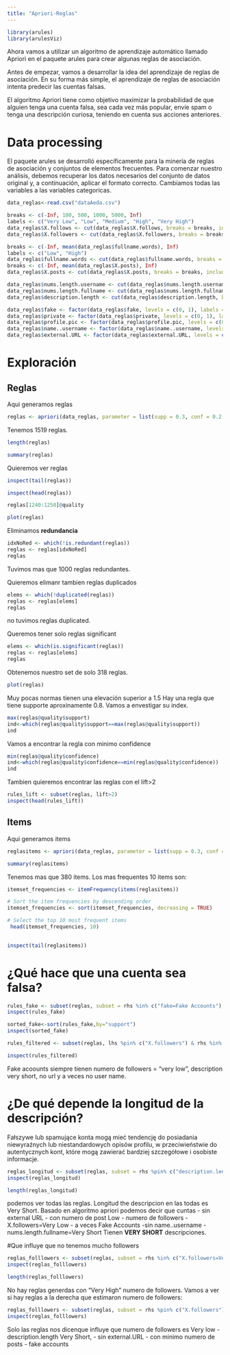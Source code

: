 ```yaml
---
title: "Apriori-Reglas"
---
```


```r
library(arules)
library(arulesViz)
```

Ahora vamos a utilizar un algoritmo de aprendizaje automático llamado Apriori en el paquete arules para crear algunas reglas de asociación.

Antes de empezar, vamos a desarrollar la idea del aprendizaje de reglas de asociación. En su forma más simple, el aprendizaje de reglas de asociación intenta predecir las cuentas falsas.

El algoritmo Apriori tiene como objetivo maximizar la probabilidad de que alguien tenga una cuenta falsa, sea cada vez más popular, envíe spam o tenga una descripción curiosa, teniendo en cuenta sus acciones anteriores.

# Data processing

El paquete arules se desarrolló específicamente para la minería de reglas de asociación y conjuntos de elementos frecuentes. Para comenzar nuestro análisis, debemos recuperar los datos necesarios del conjunto de datos original y, a continuación, aplicar el formato correcto.
Cambiamos todas las variables a las variables categoricas.

```r
data_reglas<-read.csv("dataAeda.csv")

breaks <- c(-Inf, 100, 500, 1000, 5000, Inf)
labels <- c("Very Low", "Low", "Medium", "High", "Very High")
data_reglas$X.follows <- cut(data_reglas$X.follows, breaks = breaks, include.lowest = TRUE, labels = labels)
data_reglas$X.followers <- cut(data_reglas$X.followers, breaks = breaks, include.lowest = TRUE, labels = labels)

breaks <- c(-Inf, mean(data_reglas$fullname.words), Inf)
labels <- c("Low", "High")
data_reglas$fullname.words <- cut(data_reglas$fullname.words, breaks = breaks, include.lowest = TRUE, labels = labels)
breaks <- c(-Inf, mean(data_reglas$X.posts), Inf)
data_reglas$X.posts <- cut(data_reglas$X.posts, breaks = breaks, include.lowest = TRUE, labels = labels)

data_reglas$nums.length.username <- cut(data_reglas$nums.length.username, breaks = seq(0, 1, by = 0.25), labels = c("Very Short","Short", "Long", "Very Long"), include.lowest = TRUE)
data_reglas$nums.length.fullname <- cut(data_reglas$nums.length.fullname, breaks = seq(0, 1, by = 0.25), labels = c("Very Short","Short", "Long", "Very Long"), include.lowest = TRUE)
data_reglas$description.length <- cut(data_reglas$description.length, breaks = seq(0, 150, by = 30), labels = c("Very Short","Short","Medium", "Long", "Very Long"), include.lowest = TRUE)

data_reglas$fake <- factor(data_reglas$fake, levels = c(0, 1), labels = c("Real Accounts", "Fake Accounts"))
data_reglas$private <- factor(data_reglas$private, levels = c(0, 1), labels = c("Non-private Accounts", "Privates Accounts"))
data_reglas$profile.pic <- factor(data_reglas$profile.pic, levels = c(0, 1), labels = c("No profile Pic", "Has profile pic"))
data_reglas$name..username <- factor(data_reglas$name..username, levels = c(0, 1), labels = c("No user name", "Has username"))
data_reglas$external.URL <- factor(data_reglas$external.URL, levels = c(0, 1), labels = c("No URL", "Has URL"))

```

# Exploración
## Reglas
Aqui generamos reglas
```r
reglas <- apriori(data_reglas, parameter = list(supp = 0.3, conf = 0.2, minlen = 3, target = "rules"))
```

Tenemos 1519 reglas.
```r
length(reglas)
```

```r
summary(reglas)
```
Quieremos ver reglas

```r
inspect(tail(reglas))
```
```r
inspect(head(reglas))
```

```r
reglas[1240:1250]@quality
```

```r
plot(reglas)
```

Eliminamos **redundancia**

```r
idxNoRed <- which(!is.redundant(reglas))
reglas <- reglas[idxNoRed]
reglas
```
Tuvimos mas que 1000 reglas redundantes.

Quieremos elimanr tambien reglas duplicados
```r
elems <- which(!duplicated(reglas))
reglas <- reglas[elems]
reglas
```
no tuvimos reglas duplicated.

Queremos tener solo reglas significant
```r
elems <- which(is.significant(reglas))
reglas <- reglas[elems]
reglas
```
Obtenemos nuestro set de solo 318 reglas.
```r
plot(reglas)
```
Muy pocas normas tienen una elevación superior a 1.5
Hay una regla que tiene supporte aproxinamente 0.8. Vamos a envestigar su index.
```r
max(reglas@quality$support)
ind<-which(reglas@quality$support==max(reglas@quality$support))
ind
```
Vamos a encontrar la regla con minimo confidence
```r
min(reglas@quality$confidence)
ind<-which(reglas@quality$confidence==min(reglas@quality$confidence))
ind
```
Tambien quieremos encontrar las reglas con el lift>2
```r
rules_lift <- subset(reglas, lift>2)
inspect(head(rules_lift))
```


## Items
Aqui generamos items
```r
reglasitems <- apriori(data_reglas, parameter = list(supp = 0.3, conf = 0.2, minlen = 3, target = "frequent itemsets"))
```

```r
summary(reglasitems)
```
Tenemos mas que 380 items. Los mas frequentes 10 items son: 
```r
itemset_frequencies <- itemFrequency(items(reglasitems))

# Sort the item frequencies by descending order
itemset_frequencies <- sort(itemset_frequencies, decreasing = TRUE)

# Select the top 10 most frequent items
 head(itemset_frequencies, 10)
 
```
```r
inspect(tail(reglasitems))
```


# ¿Qué hace que una cuenta sea falsa?
```r
rules_fake <- subset(reglas, subset = rhs %in% c("fake=Fake Accounts"), lift>2)
inspect(rules_fake)
```
```r
sorted_fake<-sort(rules_fake,by="support")
inspect(sorted_fake)
```
```r
rules_filtered <- subset(reglas, lhs %pin% c("X.followers") & rhs %in% c("fake=Fake Accounts"))

inspect(rules_filtered)
```
Fake acoounts siempre tienen numero de followers = "very low", description very short, no url y a  veces no user name. 

# ¿De qué depende la longitud de la descripción?
Fałszywe lub spamujące konta mogą mieć tendencję do posiadania niewyraźnych lub niestandardowych opisów profilu, w przeciwieństwie do autentycznych kont, które mogą zawierać bardziej szczegółowe i osobiste informacje.
```r
reglas_longitud <- subset(reglas, subset = rhs %pin% c("description.length"),lift>1.5)
inspect(reglas_longitud)
```
```r
length(reglas_longitud)
```
podemos ver todas las reglas.
Longitud the descripcion en las todas es Very Short. Basado en algoritmo apriori podemos decir que cuntas
- sin external URL 
- con numero de post Low
- numero de followers - X.followers=Very Low
- a veces Fake Accounts
-sin name..username
- nums.length.fullname=Very Short 
Tienen **VERY SHORT** descripciones.


#Que influye que no tenemos mucho followers

```r
reglas_folllowers <- subset(reglas, subset = rhs %in% c("X.followers=Very High"))
inspect(reglas_folllowers)
```

```r
length(reglas_folllowers)
```
No hay reglas generdas con "Very High" numero de followers.
Vamos a ver si hay reglas a la derecha que estimaron numero de followers:
```r
reglas_folllowers <- subset(reglas, subset = rhs %pin% c("X.followers"))
inspect(reglas_folllowers)
```
Solo las reglas nos dicenque influye que numero de followers es Very low 
-description.length Very Short,                                                         - sin external.URL
- con minimo numero de posts
- fake accounts